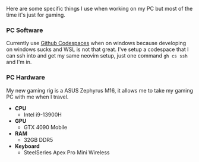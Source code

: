 Here are some specific things I use when working on my PC but most of the time it's just for gaming.


### PC Software
Currently use <a href="https://github.com/features/codespaces" target="_blank">Github Codespaces</a> when on windows because developing on windows sucks and WSL is not that great. 
I've setup a codespace that I can ssh into and get my same neovim setup, just one command `gh cs ssh` and I'm in.

### PC Hardware
My new gaming rig is a ASUS Zephyrus M16, it allows me to take my gaming PC with me when I travel.

- **CPU** 
  - Intel i9-13900H 
- **GPU**
  - GTX 4090 Mobile 
- **RAM**
  - 32GB DDR5
- **Keyboard**
  - SteelSeries Apex Pro Mini Wireless
